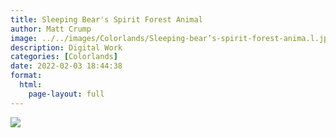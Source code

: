 ```yaml
---
title: Sleeping Bear's Spirit Forest Animal
author: Matt Crump
image: ../../images/Colorlands/Sleeping-bear’s-spirit-forest-anima.l.jpg
description: Digital Work
categories: [Colorlands]
date: 2022-02-03 18:44:38
format:
  html:
    page-layout: full
---
```


![](../../images/Colorlands/Sleeping-bear’s-spirit-forest-anima.l.jpg)

